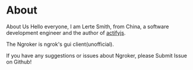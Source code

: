 # About

About Us
Hello everyone, I am Lerte Smith, from China, a software development engineer and the author of [actifyjs](https://actifyjs.com).

The Ngroker is ngrok's gui client(unofficial).

If you have any suggestions or issues about Ngroker, please Submit Issue on Github!

